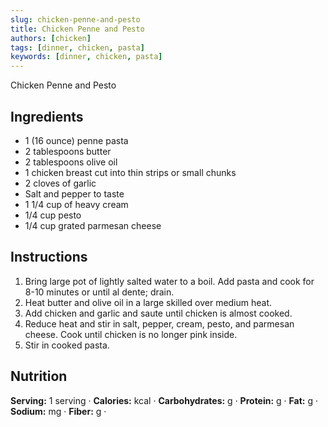 ```yaml
---
slug: chicken-penne-and-pesto
title: Chicken Penne and Pesto
authors: [chicken]
tags: [dinner, chicken, pasta]
keywords: [dinner, chicken, pasta]
---
```


Chicken Penne and Pesto
<!-- <img src="/img/chicken-and-orzo-skillet.jpg" alt="Creamy Chicken And Orzo Skillet Picture" width="800" height="670" /> -->

<!-- truncate -->


## Ingredients
- 1 (16 ounce) penne pasta
- 2 tablespoons butter
- 2 tablespoons olive oil
- 1 chicken breast cut into thin strips or small chunks
- 2 cloves of garlic
- Salt and pepper to taste
- 1 1/4 cup of heavy cream
- 1/4 cup pesto
- 1/4 cup grated parmesan cheese

## Instructions 

1. Bring large pot of lightly salted water to a boil. Add pasta and cook for 8-10 minutes or until al dente; drain.
2. Heat butter and olive oil in a large skilled over medium heat. 
3. Add chicken and garlic and saute until chicken is almost cooked.
4. Reduce heat and stir in salt, pepper, cream, pesto, and parmesan cheese. Cook until chicken is no longer pink inside. 
5. Stir in cooked pasta.

## Nutrition
**Serving:** 1 serving · 
**Calories:** kcal · 
**Carbohydrates:** g · 
**Protein:** g · 
**Fat:** g · 
**Sodium:** mg · 
**Fiber:** g · 
